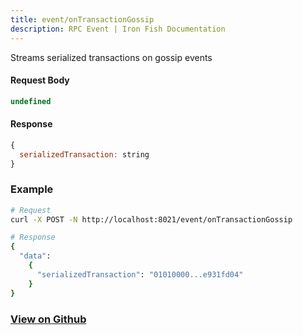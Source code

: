 ```yaml
---
title: event/onTransactionGossip
description: RPC Event | Iron Fish Documentation
---
```


Streams serialized transactions on gossip events

#### Request Body

```js
undefined
```

#### Response

```js
{
  serializedTransaction: string
}
```

### Example
```bash
# Request
curl -X POST -N http://localhost:8021/event/onTransactionGossip

# Response
{
  "data":
    {
      "serializedTransaction": "01010000...e931fd04"
    }
}
```

### [View on Github](https://github.com/iron-fish/ironfish/blob/master/ironfish/src/rpc/routes/event/onTransactionGossip.ts)
